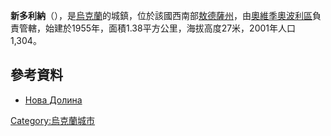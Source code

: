 {{coord|46|24|12|N|30|35|3|E|scale:30000|display=title}}

'''新多利納'''（{{lang-uk|Нова Долина}}），是[[烏克蘭|烏克蘭]]的城鎮，位於該國西南部[[敖德薩州|敖德薩州]]，由[[奧維季奧波利區|奧維季奧波利區]]負責管轄，始建於1955年，面積1.38平方公里，海拔高度27米，2001年人口1,304。

==參考資料==
* [http://w1.c1.rada.gov.ua/pls/z7502/A005?rdat1=03.04.2012&rf7571=22988 Нова Долина]{{dead link|date=2018年3月 |bot=InternetArchiveBot |fix-attempted=yes }}

{{Ukraine-geo-stub}}
[[Category:烏克蘭城市|Category:烏克蘭城市]]